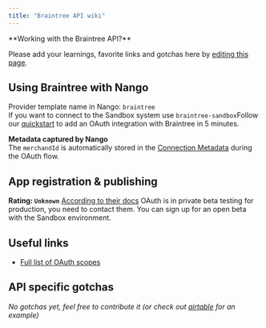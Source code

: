 ```yaml
---
title: "Braintree API wiki"
---
```


<Info>
**Working with the Braintree API?**

Please add your learnings, favorite links and gotchas here by
[editing this page](https://github.com/nangohq/nango/tree/master/docs/docs/providers/braintree.md).

</Info>

## Using Braintree with Nango[](#using-braintree-with-nango "Direct link to Using Braintree with Nango")

Provider template name in Nango: `braintree`  
If you want to connect to the Sandbox system use `braintree-sandbox`Follow our
[quickstart](/quickstart) to add an OAuth integration with Braintree in 5
minutes.

**Metadata captured by Nango**  
The `merchandId` is automatically stored in the
[Connection Metadata](/reference/core-concepts#metadata) during the OAuth flow.

## App registration & publishing[](#app-registration--publishing "Direct link to App registration & publishing")

**Rating: `Unknown`**
[According to their docs](https://developer.paypal.com/braintree/docs/guides/extend/oauth/overview)
OAuth is in private beta testing for production, you need to contact them. You
can sign up for an open beta with the Sandbox environment.

## Useful links[](#useful-links "Direct link to Useful links")

- [Full list of OAuth scopes](https://developer.paypal.com/braintree/docs/guides/extend/oauth/reference#resource-oriented-oauth-scopes)

## API specific gotchas[](#api-specific-gotchas "Direct link to API specific gotchas")

_No gotchas yet, feel free to contribute it (or check out
[airtable](/providers/airtable) for an example)_
